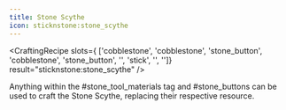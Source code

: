 ```yaml
---
title: Stone Scythe
icon: sticknstone:stone_scythe
---
```


<CraftingRecipe
slots={
        ['cobblestone', 'cobblestone', 'stone_button',
        'cobblestone', 'stone_button', '',
        'stick', '', '']}
result="sticknstone:stone_scythe"
/>

Anything within the #stone_tool_materials tag and #stone_buttons can be used to craft the Stone Scythe, replacing their respective resource.